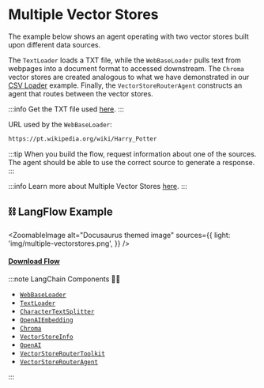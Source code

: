 # Multiple Vector Stores


The example below shows an agent operating with two vector stores built upon different data sources.

The `TextLoader` loads a TXT file, while the `WebBaseLoader` pulls text from webpages into a document format to accessed downstream. The `Chroma` vector stores are created analogous to what we have demonstrated in our [CSV Loader](docs/csv-loader.mdx) example. Finally, the `VectorStoreRouterAgent` constructs an agent that routes between the vector stores.


:::info
Get the TXT file used [here](https://github.com/hwchase17/chat-your-data/blob/master/state_of_the_union.txt).
:::

URL used by the `WebBaseLoader`:
```txt
https://pt.wikipedia.org/wiki/Harry_Potter
```

:::tip
When you build the flow, request information about one of the sources. The agent should be able to use the correct source to generate a response.
:::

:::info
Learn more about Multiple Vector Stores [here](https://python.langchain.com/docs/modules/agents/toolkits/vectorstore?highlight=Multiple%20Vector%20Stores#multiple-vectorstores).
:::


## ⛓️ LangFlow Example



<ZoomableImage
  alt="Docusaurus themed image"
  sources={{
    light: 'img/multiple-vectorstores.png',
  }}
/>

 #### <a target="\_blank" href="json_files/Multiple_Vector_Stores.json" download>Download Flow</a>

:::note LangChain Components 🦜🔗
- [`WebBaseLoader`](https://python.langchain.com/docs/modules/data_connection/document_loaders/integrations/web_base)
- [`TextLoader`](https://python.langchain.com/docs/modules/data_connection/document_loaders/integrations/unstructured_file)
- [`CharacterTextSplitter`](https://python.langchain.com/docs/modules/data_connection/document_transformers/text_splitters/character_text_splitter)
- [`OpenAIEmbedding`](https://python.langchain.com/docs/modules/data_connection/text_embedding/integrations/openai)
- [`Chroma`](https://python.langchain.com/docs/modules/data_connection/vectorstores/integrations/chroma)
- [`VectorStoreInfo`](https://python.langchain.com/docs/modules/data_connection/vectorstores/)
- [`OpenAI`](https://python.langchain.com/docs/modules/model_io/models/llms/integrations/openai)
- [`VectorStoreRouterToolkit`](https://python.langchain.com/docs/modules/agents/toolkits/vectorstore)
- [`VectorStoreRouterAgent`](https://python.langchain.com/docs/modules/agents/toolkits/vectorstore)

:::
